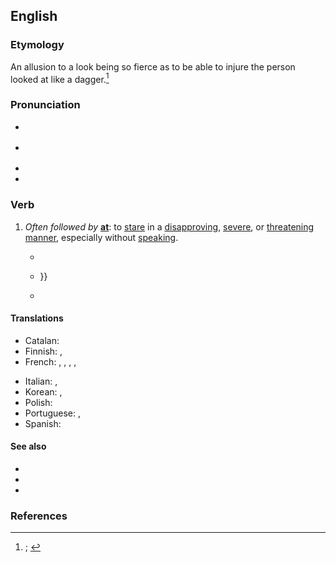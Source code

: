 ==English==
{{was wotd|2021|June|22}}

===Etymology===
An allusion to a look being so fierce as to be able to injure the person looked at like a dagger.<ref>{{R:OED Online|subentry=to speak or look daggers|subid=7388039|entry=dagger|pos=''n.''{{sup|1}}|noformat=1|id=46875|date=December 2020|nodot=1}}; {{R:Lexico|entry=look daggers at|pos=phrase}}</ref>

===Pronunciation===
* {{a|RP}} {{IPA|en|/ˌlʊk ˈdæɡəz/}}
* {{a|GA}} {{IPA|en|/ˌlʊk ˈdæɡɚz/}}
* {{audio|en|En-us-look daggers.oga|Audio (US)}}
* {{hyphenation|en|look dag|gers}}

===Verb===
{{en-verb|*|head=[[look]] [[dagger]]s}}

# {{lb|en|intransitive}} ''Often followed by'' '''[[at]]''': to [[stare#Verb|stare]] in a [[disapproving#Adjective|disapproving]], [[severe]], or [[threatening#Adjective|threatening]] [[manner]], especially without [[speak#Verb|speaking]].
#: {{synonyms|en|glare daggers|shoot daggers|stare daggers}}
#* {{RQ:Irving Abbotsford|pages=40–41|pageref=40|passage=Before him set the grim baron, with a face worthy of the father of such a daughter, and '''looking daggers''' and rat's bane.}}
#* {{RQ:London Smoke Bellew|story=The Meat|page=43|passage=Both employers '''looked daggers''' at Kit, for the insult rankled; {{...}}}}
#* {{quote-book|en|author=Stephen Coonts|authorlink=Stephen Coonts|chapter=9|title=[[w:Flight of the Intruder (novel)|Flight of the Intruder]]|location=Annapolis, Md.|publisher=[[w:United States Naval Institute|Naval Institute Press]]|year=1986|page=116|pageurl=https://archive.org/details/flightofintrude000coon/page/116/mode/1up|isbn=978-0-87021-200-0|passage=Even before a waitress came up, two hostesses approached and '''looked daggers''' at Suzy and Teresa, both of whom glared back.}}

====Translations====
{{trans-top|to stare in a disapproving, severe, or threatening manner}}
* Catalan: {{t|ca|fulminar amb l'esguard}}
* Finnish: {{t|fi|[[katsoa]] [[vihamielinen|vihamielisesti]]}}, {{t+|fi|mulkoilla}}
* French: {{t|fr|darder un regard noir}}, {{t|fr|foudroyer du regard}}, {{t+|fr|fusiller du regard}}, {{t|fr|lancer un regard noir}}, {{t+|fr|se regarder en chiens de faïence}}
{{trans-mid}}
* Italian: {{t|it|guardare torvo}}, {{t|it|guardare in cagnesco}}
* Korean: {{t|ko|쏘아보다}}, {{t|ko|노려보다}}
* Polish: {{t-needed|pl}}
* Portuguese: {{t|pt|olhar feio}}, {{t|pt|fulminar com o olhar}}
* Spanish: {{t|es|fulminar con la mirada}}
{{trans-bottom}}

====See also====
* {{l|en|dirty look}}
* {{l|en|evil eye}}
* {{l|en|if looks could kill}}

===References===
<references/>